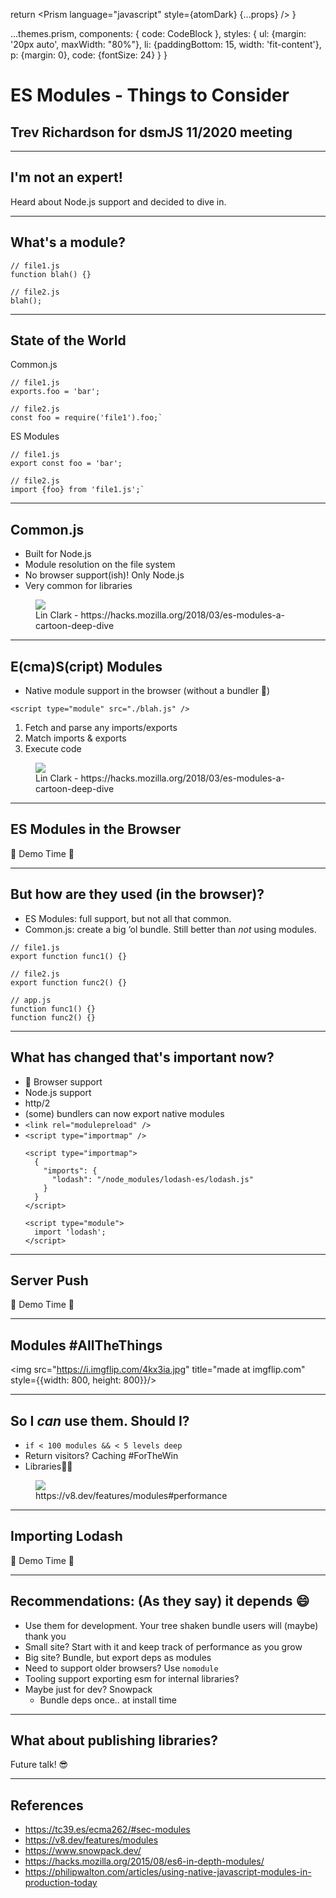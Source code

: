 
  return <Prism language="javascript" style={atomDark} {...props} />
}

  ...themes.prism,
  components: {
    code: CodeBlock
  },
  styles: {
    ul: {margin: '20px auto', maxWidth: "80%"},
    li: {paddingBottom: 15, width: 'fit-content'},
    p: {margin: 0},
    code: {fontSize: 24}
  }
}

# ES Modules - Things to Consider
## Trev Richardson for dsmJS 11/2020 meeting

---

## I'm not an expert!

Heard about Node.js support and decided to dive in.

---

## What's a module?

```
// file1.js
function blah() {}

// file2.js
blah();
```

---

## State of the World

Common.js

```
// file1.js
exports.foo = 'bar';

// file2.js
const foo = require('file1').foo;`
```

ES Modules

```
// file1.js
export const foo = 'bar';

// file2.js
import {foo} from 'file1.js';`
```

---

## Common.js


- Built for Node.js
- Module resolution on the file system
- No browser support(ish)! Only Node.js
- Very common for libraries

<figure>
<img src={commonJsRequireFlowImage} style={{marginTop: 20, width: 500, height: 300, backgroundColor: 'white'}} />
<figcaption style={{fontSize: 14}}>Lin Clark - https://hacks.mozilla.org/2018/03/es-modules-a-cartoon-deep-dive</figcaption>
</figure>

---


## E(cma)S(cript) Modules

- Native module support in the browser (without a bundler 🎉)

```
<script type="module" src="./blah.js" />
```

1. Fetch and parse any imports/exports
2. Match imports & exports
3. Execute code

<figure>
<img src="https://hacks.mozilla.org/files/2018/03/10_construction-500x302.png" style={{marginTop: 20, width: 500, height: 300, backgroundColor: 'white'}} />
<figcaption style={{fontSize: 14}}>Lin Clark - https://hacks.mozilla.org/2018/03/es-modules-a-cartoon-deep-dive</figcaption>
</figure>

---

## ES Modules in the Browser

🎉 Demo Time 🎉

---

## But how are they used (in the browser)?

- ES Modules: full support, but not all that common.
- Common.js: create a big ‘ol bundle. Still better than _not_ using modules.

```
// file1.js
export function func1() {}

// file2.js
export function func2() {}

// app.js
function func1() {}
function func2() {}
```

---

## What has changed that's important now?

<Steps>

- 🎉 Browser support
- Node.js support
- http/2
- (some) bundlers can now export native modules
- `<link rel="modulepreload" />`
- `<script type="importmap" />`
  ```
  <script type="importmap">
    {
      "imports": {
        "lodash": "/node_modules/lodash-es/lodash.js"
      }
    }
  </script>

  <script type="module">
    import 'lodash';
  </script>
  ```

</Steps>

---

## Server Push

🎉 Demo Time 🎉

---

## Modules #AllTheThings

<img src="https://i.imgflip.com/4kx3ia.jpg" title="made at imgflip.com" style={{width: 800, height: 800}}/>

---


## So I _can_ use them. Should I?

- `if < 100 modules && < 5 levels deep`
- Return visitors? Caching #ForTheWin
- Libraries🤦‍♂️

<figure>
<img src={modulesMainThreadRender} style={{marginTop: 20, width: 1600, height: 400, backgroundColor: 'white'}} />
<figcaption style={{fontSize: 14}}>https://v8.dev/features/modules#performance</figcaption>
</figure>

---

## Importing Lodash

🎉 Demo Time 🎉

---

## Recommendations: (As they say) it depends 😄

<Steps>

- Use them for development. Your tree shaken bundle users will (maybe) thank you
- Small site? Start with it and keep track of performance as you grow
- Big site? Bundle, but export deps as modules
- Need to support older browsers? Use `nomodule`
- Tooling support exporting esm for internal libraries?
- Maybe just for dev? Snowpack
  - Bundle deps once.. at install time

</Steps>

---

## What about publishing libraries?

Future talk! 😎

---

## References

- https://tc39.es/ecma262/#sec-modules
- https://v8.dev/features/modules
- https://www.snowpack.dev/
- https://hacks.mozilla.org/2015/08/es6-in-depth-modules/
- https://philipwalton.com/articles/using-native-javascript-modules-in-production-today
